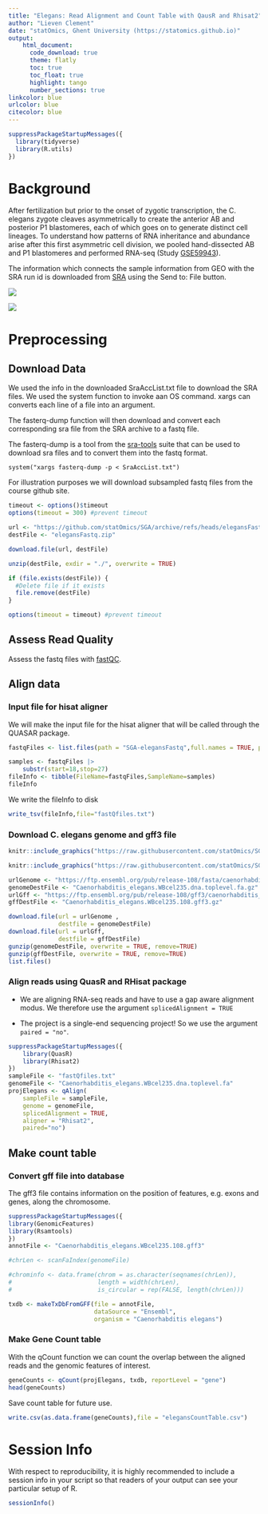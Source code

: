 ```yaml
---
title: "Elegans: Read Alignment and Count Table with QausR and Rhisat2"
author: "Lieven Clement"
date: "statOmics, Ghent University (https://statomics.github.io)"
output:
    html_document:
      code_download: true
      theme: flatly
      toc: true
      toc_float: true
      highlight: tango
      number_sections: true
linkcolor: blue
urlcolor: blue
citecolor: blue
---
```


```r
suppressPackageStartupMessages({
  library(tidyverse)
  library(R.utils)
})
```
# Background 

After fertilization but prior to the onset of zygotic transcription, the C. elegans zygote cleaves asymmetrically to create the anterior AB and posterior P1 blastomeres, each of which goes on to generate distinct cell lineages. To understand how patterns of RNA inheritance and abundance arise after this first asymmetric cell division, we pooled hand-dissected AB and P1 blastomeres and performed RNA-seq (Study [GSE59943](https://www.ncbi.nlm.nih.gov/geo/query/acc.cgi?acc=GSE59943)).


The information which connects the sample information from GEO with the SRA run id is downloaded from [SRA](https://www.ncbi.nlm.nih.gov/sra?term=SRP045110) using the Send to: File button.

![](https://raw.githubusercontent.com/statOmics/SGA/master/images_sequencing/elegans_GSE59943.png)

![](https://raw.githubusercontent.com/statOmics/SGA/master/images_sequencing/elegans_sraAccessions.png)

# Preprocessing 

## Download Data 

We used the info in the downloaded SraAccList.txt file to download the SRA files. 
We used the system function to invoke aan OS command. xargs can converts each line of a file into an argument. 

The fasterq-dump function will then download and convert each corresponding sra file from the SRA archive to a fastq file. 

The fasterq-dump is a tool from the [sra-tools](https://github.com/ncbi/sra-tools) suite that can be used to download sra files and to convert them into the fastq format. 

```
system("xargs fasterq-dump -p < SraAccList.txt")
```

For illustration purposes we will download subsampled fastq files from the course github site. 


```r
timeout <- options()$timeout
options(timeout = 300) #prevent timeout

url <- "https://github.com/statOmics/SGA/archive/refs/heads/elegansFastq.zip"
destFile <- "elegansFastq.zip"

download.file(url, destFile)

unzip(destFile, exdir = "./", overwrite = TRUE)

if (file.exists(destFile)) {
  #Delete file if it exists
  file.remove(destFile)
}

options(timeout = timeout) #prevent timeout
```

## Assess Read Quality 

Assess the fastq files with [fastQC](https://www.bioinformatics.babraham.ac.uk/projects/fastqc/). 

## Align data

### Input file for hisat aligner

We will make the input file for the hisat aligner that will be called through the QUASAR package. 

```r
fastqFiles <- list.files(path = "SGA-elegansFastq",full.names = TRUE, pattern = "fastq")

samples <- fastqFiles |>
    substr(start=18,stop=27) 
fileInfo <- tibble(FileName=fastqFiles,SampleName=samples)
fileInfo
```

We write the fileInfo to disk 

```r
write_tsv(fileInfo,file="fastQfiles.txt")
```

### Download C. elegans genome and gff3 file 

```r
knitr::include_graphics("https://raw.githubusercontent.com/statOmics/SGA/master/images_sequencing/humanReferenceGenome_fig.png")
```


```r
knitr::include_graphics("https://raw.githubusercontent.com/statOmics/SGA/master/images_sequencing/humanReferenceTranscriptome_fig.png")
```

```r
urlGenome <- "https://ftp.ensembl.org/pub/release-108/fasta/caenorhabditis_elegans/dna/Caenorhabditis_elegans.WBcel235.dna.toplevel.fa.gz"
genomeDestFile <- "Caenorhabditis_elegans.WBcel235.dna.toplevel.fa.gz"
urlGff <- "https://ftp.ensembl.org/pub/release-108/gff3/caenorhabditis_elegans/Caenorhabditis_elegans.WBcel235.108.gff3.gz"
gffDestFile <- "Caenorhabditis_elegans.WBcel235.108.gff3.gz"

download.file(url = urlGenome ,
              destfile = genomeDestFile)
download.file(url = urlGff,
              destfile = gffDestFile)
gunzip(genomeDestFile, overwrite = TRUE, remove=TRUE)
gunzip(gffDestFile, overwrite = TRUE, remove=TRUE)
list.files()
```

### Align reads using QuasR and RHisat package

- We are aligning RNA-seq reads and have to use a gap aware alignment modus. We therefore use the argument `splicedAlignment = TRUE`

- The project is a single-end sequencing project! So we use the argument `paired = "no"`.

```r
suppressPackageStartupMessages({
    library(QuasR)
    library(Rhisat2)
})
sampleFile <- "fastQfiles.txt"
genomeFile <- "Caenorhabditis_elegans.WBcel235.dna.toplevel.fa"    
projElegans <- qAlign(
    sampleFile = sampleFile, 
    genome = genomeFile,
    splicedAlignment = TRUE, 
    aligner = "Rhisat2",
    paired="no")
```

## Make count table

### Convert gff file into database

The gff3 file contains information on the position of features, e.g. exons and genes, along the chromosome. 

```r
suppressPackageStartupMessages({
library(GenomicFeatures)
library(Rsamtools)
})
annotFile <- "Caenorhabditis_elegans.WBcel235.108.gff3"

#chrLen <- scanFaIndex(genomeFile)

#chrominfo <- data.frame(chrom = as.character(seqnames(chrLen)),
#                        length = width(chrLen),
#                        is_circular = rep(FALSE, length(chrLen)))

txdb <- makeTxDbFromGFF(file = annotFile,
                        dataSource = "Ensembl",
                        organism = "Caenorhabditis elegans")
```

### Make Gene Count table 

With the qCount function we can count the overlap between the aligned reads and the genomic features of interest. 

```r
geneCounts <- qCount(projElegans, txdb, reportLevel = "gene")
head(geneCounts)
```

Save count table for future use. 

```r
write.csv(as.data.frame(geneCounts),file = "elegansCountTable.csv")
```


# Session Info

With respect to reproducibility, it is highly recommended to include a session info in your script so that readers of your output can see your particular setup of R. 

```r
sessionInfo()
```

